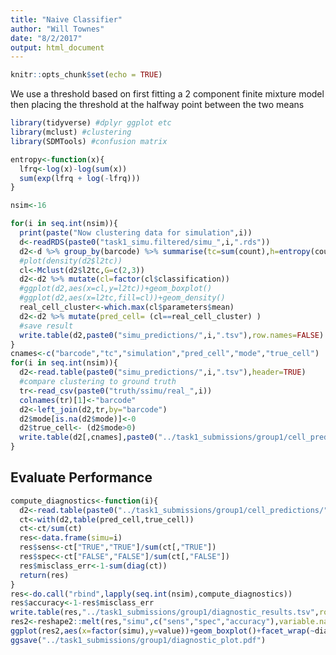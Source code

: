 ```yaml
---
title: "Naive Classifier"
author: "Will Townes"
date: "8/2/2017"
output: html_document
---
```


```r
knitr::opts_chunk$set(echo = TRUE)
```

We use a threshold based on first fitting a 2 component finite mixture model then placing the threshold at the halfway point between the two means

```r
library(tidyverse) #dplyr ggplot etc
library(mclust) #clustering
library(SDMTools) #confusion matrix

entropy<-function(x){
  lfrq<-log(x)-log(sum(x))
  sum(exp(lfrq + log(-lfrq)))
}

nsim<-16

for(i in seq.int(nsim)){
  print(paste("Now clustering data for simulation",i))
  d<-readRDS(paste0("task1_simu.filtered/simu_",i,".rds"))
  d2<-d %>% group_by(barcode) %>% summarise(tc=sum(count),h=entropy(count),l2tc=log2(tc),simulation=i)
  #plot(density(d2$l2tc))
  cl<-Mclust(d2$l2tc,G=c(2,3))
  d2<-d2 %>% mutate(cl=factor(cl$classification))
  #ggplot(d2,aes(x=cl,y=l2tc))+geom_boxplot()
  #ggplot(d2,aes(x=l2tc,fill=cl))+geom_density()
  real_cell_cluster<-which.max(cl$parameters$mean)
  d2<-d2 %>% mutate(pred_cell= (cl==real_cell_cluster) )
  #save result
  write.table(d2,paste0("simu_predictions/",i,".tsv"),row.names=FALSE)
}
cnames<-c("barcode","tc","simulation","pred_cell","mode","true_cell")
for(i in seq.int(nsim)){
  d2<-read.table(paste0("simu_predictions/",i,".tsv"),header=TRUE)
  #compare clustering to ground truth
  tr<-read_csv(paste0("truth/ssimu/real_",i))
  colnames(tr)[1]<-"barcode"
  d2<-left_join(d2,tr,by="barcode")
  d2$mode[is.na(d2$mode)]<-0
  d2$true_cell<- (d2$mode>0)
  write.table(d2[,cnames],paste0("../task1_submissions/group1/cell_predictions/",i,".tsv"))
}
```

## Evaluate Performance

```r
compute_diagnostics<-function(i){
  d2<-read.table(paste0("../task1_submissions/group1/cell_predictions/",i,".tsv"))
  ct<-with(d2,table(pred_cell,true_cell))
  ct<-ct/sum(ct)
  res<-data.frame(simu=i)
  res$sens<-ct["TRUE","TRUE"]/sum(ct[,"TRUE"])
  res$spec<-ct["FALSE","FALSE"]/sum(ct[,"FALSE"])
  res$misclass_err<-1-sum(diag(ct))
  return(res)
}
res<-do.call("rbind",lapply(seq.int(nsim),compute_diagnostics))
res$accuracy<-1-res$misclass_err
write.table(res,"../task1_submissions/group1/diagnostic_results.tsv",row.names=FALSE)
res2<-reshape2::melt(res,"simu",c("sens","spec","accuracy"),variable.name="diagnostic")
ggplot(res2,aes(x=factor(simu),y=value))+geom_boxplot()+facet_wrap(~diagnostic)+theme_bw()+xlab("simulation index")
ggsave("../task1_submissions/group1/diagnostic_plot.pdf")
```
